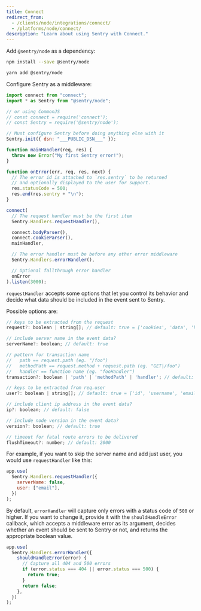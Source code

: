 ```yaml
---
title: Connect
redirect_from:
  - /clients/node/integrations/connect/
  - /platforms/node/connect/
description: "Learn about using Sentry with Connect."
---
```


Add `@sentry/node` as a dependency:

```bash {tabTitle:npm}
npm install --save @sentry/node
```

```bash {tabTitle:Yarn}
yarn add @sentry/node
```

<Break />

Configure Sentry as a middleware:

```javascript
import connect from "connect";
import * as Sentry from "@sentry/node";

// or using CommonJS
// const connect = require('connect');
// const Sentry = require('@sentry/node');

// Must configure Sentry before doing anything else with it
Sentry.init({ dsn: "___PUBLIC_DSN___" });

function mainHandler(req, res) {
  throw new Error("My first Sentry error!");
}

function onError(err, req, res, next) {
  // The error id is attached to `res.sentry` to be returned
  // and optionally displayed to the user for support.
  res.statusCode = 500;
  res.end(res.sentry + "\n");
}

connect(
  // The request handler must be the first item
  Sentry.Handlers.requestHandler(),

  connect.bodyParser(),
  connect.cookieParser(),
  mainHandler,

  // The error handler must be before any other error middleware
  Sentry.Handlers.errorHandler(),

  // Optional fallthrough error handler
  onError
).listen(3000);
```

`requestHandler` accepts some options that let you control its behavior and decide what data should be included in the event sent to Sentry.

Possible options are:

```javascript
// keys to be extracted from the request
request?: boolean | string[]; // default: true = ['cookies', 'data', 'headers', 'method', 'query_string', 'url']

// include server name in the event data?
serverName?: boolean; // default: true

// pattern for transaction name
//   path == request.path (eg. "/foo")
//   methodPath == request.method + request.path (eg. "GET|/foo")
//   handler == function name (eg. "fooHandler")
transaction?: boolean | 'path' | 'methodPath' | 'handler'; // default: true = 'methodPath'

// keys to be extracted from req.user
user?: boolean | string[]; // default: true = ['id', 'username', 'email']

// include client ip address in the event data?
ip?: boolean; // default: false

// include node version in the event data?
version?: boolean; // default: true

// timeout for fatal route errors to be delivered
flushTimeout?: number; // default: 2000
```

For example, if you want to skip the server name and add just user, you would use `requestHandler` like this:

```javascript
app.use(
  Sentry.Handlers.requestHandler({
    serverName: false,
    user: ["email"],
  })
);
```

By default, `errorHandler` will capture only errors with a status code of `500` or higher. If you want to change it, provide it with the `shouldHandleError` callback, which accepts a middleware error as its argument, decides whether an event should be sent to Sentry or not, and returns the appropriate boolean value.

```javascript
app.use(
  Sentry.Handlers.errorHandler({
    shouldHandleError(error) {
      // Capture all 404 and 500 errors
      if (error.status === 404 || error.status === 500) {
        return true;
      }
      return false;
    },
  })
);
```
